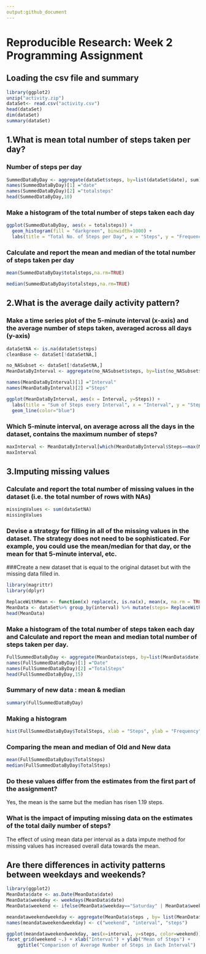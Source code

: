 ---
output:github_document
---
# Reproducible Research: Week 2 Programming Assignment

## Loading the csv file and summary

```{r}
library(ggplot2)
unzip("activity.zip")
dataSet<- read.csv("activity.csv")
head(dataSet)
dim(dataSet)
summary(dataSet)
```

## 1.What is mean total number of steps taken per day?

### Number of steps per day

```{r}
SummedDataByDay <- aggregate(dataSet$steps, by=list(dataSet$date), sum)
names(SummedDataByDay)[1] ="date"
names(SummedDataByDay)[2] ="totalsteps"
head(SummedDataByDay,10)
```

### Make a histogram of the total number of steps taken each day

```{r}
ggplot(SummedDataByDay, aes(x = totalsteps)) +
  geom_histogram(fill = "darkgreen", binwidth=1000) +
  labs(title = "Total No. of Steps per Day", x = "Steps", y = "Frequency")
```

### Calculate and report the mean and median of the total number of steps taken per day

```{r}
mean(SummedDataByDay$totalsteps,na.rm=TRUE)
```

```{r}
median(SummedDataByDay$totalsteps,na.rm=TRUE)
```

## 2.What is the average daily activity pattern?

### Make a time series plot of the 5-minute interval (x-axis) and the average number of steps taken, averaged across all days (y-axis)

```{r}
dataSetNA <- is.na(dataSet$steps)
cleanBase <- dataSet[!dataSetNA,]

no_NASubset <- dataSet[!dataSetNA,]
MeanDataByInterval <- aggregate(no_NASubset$steps, by=list(no_NASubset$interval), mean)

names(MeanDataByInterval)[1] ="Interval"
names(MeanDataByInterval)[2] ="Steps"

ggplot(MeanDataByInterval, aes(x = Interval, y=Steps)) +
  labs(title = "Sum of Steps every Interval", x = "Interval", y = "Steps")+
  geom_line(color="blue") 
```

### Which 5-minute interval, on average across all the days in the dataset, contains the maximum number of steps?

```{r}
maxInterval <- MeanDataByInterval[which(MeanDataByInterval$Steps==max(MeanDataByInterval$Steps)),]
maxInterval
```

## 3.Imputing missing values

### Calculate and report the total number of missing values in the dataset (i.e. the total number of rows with \color{red}{\verb|NA|}NAs)

```{r}
missingValues <- sum(dataSetNA)
missingValues
```

### Devise a strategy for filling in all of the missing values in the dataset. The strategy does not need to be sophisticated. For example, you could use the mean/median for that day, or the mean for that 5-minute interval, etc.
###Create a new dataset that is equal to the original dataset but with the missing data filled in.

```{r}
library(magrittr)
library(dplyr)

ReplaceWithMean <- function(x) replace(x, is.na(x), mean(x, na.rm = TRUE))
MeanData <- dataSet%>% group_by(interval) %>% mutate(steps= ReplaceWithMean(steps))
head(MeanData)
```

### Make a histogram of the total number of steps taken each day and Calculate and report the mean and median total number of steps taken per day. 

```{r}
FullSummedDataByDay <- aggregate(MeanData$steps, by=list(MeanData$date), sum)
names(FullSummedDataByDay)[1] ="Date"
names(FullSummedDataByDay)[2] ="TotalSteps"
head(FullSummedDataByDay,15)
```

### Summary of new data : mean & median

```{r}
summary(FullSummedDataByDay)
```

### Making a histogram

```{r}
hist(FullSummedDataByDay$TotalSteps, xlab = "Steps", ylab = "Frequency", main = "Total Daily Steps", breaks = 20, col="steelblue")
```

### Comparing the mean and median of Old and New data

```{r}
mean(FullSummedDataByDay$TotalSteps)
median(FullSummedDataByDay$TotalSteps)
```

### Do these values differ from the estimates from the first part of the assignment?
Yes, the mean is the same but the median has risen 1.19 steps.

### What is the impact of imputing missing data on the estimates of the total daily number of steps?
The effect of using mean data per interval as a data impute method for missing values has increased overall data towards the mean.

## Are there differences in activity patterns between weekdays and weekends?

```{r}
library(ggplot2)
MeanData$date <- as.Date(MeanData$date)
MeanData$weekday <- weekdays(MeanData$date)
MeanData$weekend <- ifelse(MeanData$weekday=="Saturday" | MeanData$weekday=="Sunday", "Weekend", "Weekday" )

meandataweekendweekday <- aggregate(MeanData$steps , by= list(MeanData$weekend, MeanData$interval), na.omit(mean))
names(meandataweekendweekday) <- c("weekend", "interval", "steps")

ggplot(meandataweekendweekday, aes(x=interval, y=steps, color=weekend)) + geom_line()+
facet_grid(weekend ~.) + xlab("Interval") + ylab("Mean of Steps") +
    ggtitle("Comparison of Average Number of Steps in Each Interval")
```